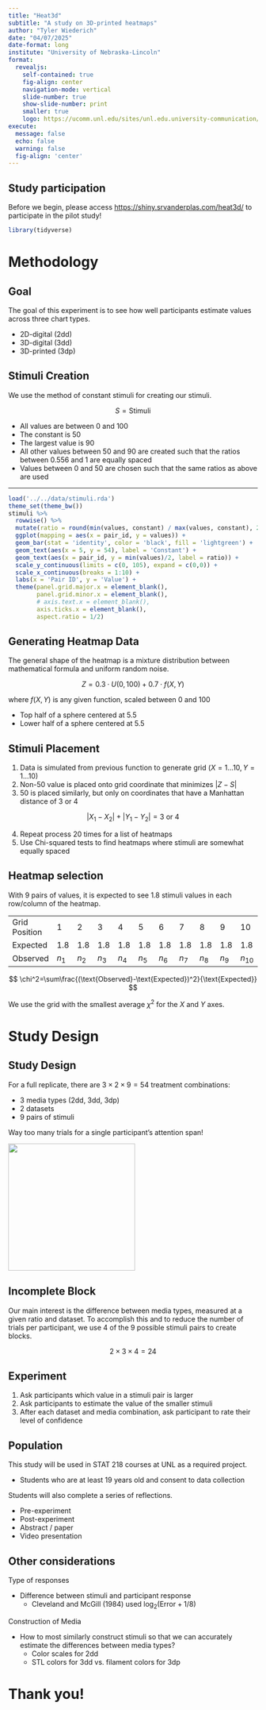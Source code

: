 ```yaml
---
title: "Heat3d"
subtitle: "A study on 3D-printed heatmaps"
author: "Tyler Wiederich"
date: "04/07/2025"
date-format: long
institute: "University of Nebraska-Lincoln"
format: 
  revealjs:
    self-contained: true
    fig-align: center
    navigation-mode: vertical
    slide-number: true
    show-slide-number: print
    smaller: true
    logo: https://ucomm.unl.edu/sites/unl.edu.university-communication/files/styles/no_crop_960/public/media/image/nebraska-n.jpg?itok=sSPTwnWf
execute: 
  message: false
  echo: false
  warning: false
  fig-align: 'center'
---
```


## Study participation

Before we begin, please access [https://shiny.srvanderplas.com/heat3d/](https://shiny.srvanderplas.com/heat3d/) to participate in the pilot study!

```r
library(tidyverse)
```

# Methodology

## Goal

The goal of this experiment is to see how well participants estimate values across three chart types.

-   2D-digital (2dd)
-   3D-digital (3dd)
-   3D-printed (3dp)

## Stimuli Creation

We use the method of constant stimuli for creating our stimuli.

$$
S=\text{Stimuli}
$$

::: incremental
-   All values are between 0 and 100
-   The constant is 50
-   The largest value is 90
-   All other values between 50 and 90 are created such that the ratios between 0.556 and 1 are equally spaced
-   Values between 0 and 50 are chosen such that the same ratios as above are used


:::

------------------------------------------------------------------------

```r
load('../../data/stimuli.rda')
theme_set(theme_bw())
stimuli %>% 
  rowwise() %>% 
  mutate(ratio = round(min(values, constant) / max(values, constant), 2)) %>% 
  ggplot(mapping = aes(x = pair_id, y = values)) + 
  geom_bar(stat = 'identity', color = 'black', fill = 'lightgreen') +
  geom_text(aes(x = 5, y = 54), label = 'Constant') +
  geom_text(aes(x = pair_id, y = min(values)/2, label = ratio)) +
  scale_y_continuous(limits = c(0, 105), expand = c(0,0)) + 
  scale_x_continuous(breaks = 1:10) +
  labs(x = 'Pair ID', y = 'Value') + 
  theme(panel.grid.major.x = element_blank(),
        panel.grid.minor.x = element_blank(),
        # axis.text.x = element_blank(),
        axis.ticks.x = element_blank(),
        aspect.ratio = 1/2)
```

## Generating Heatmap Data

The general shape of the heatmap is a mixture distribution between mathematical formula and uniform random noise.

$$
Z=0.3\cdot U(0,100) + 0.7\cdot f(X,Y)
$$

where $f(X,Y)$ is any given function, scaled between 0 and 100

-   Top half of a sphere centered at 5.5
-   Lower half of a sphere centered at 5.5

## Stimuli Placement

1)  Data is simulated from previous function to generate grid $(X=1\dots 10, Y=1\dots 10)$
2)  Non-50 value is placed onto grid coordinate that minimizes $|Z-S|$
3)  50 is placed similarly, but only on coordinates that have a Manhattan distance of 3 or 4

$$
|X_1-X_2|+|Y_1-Y_2| = 3 \text{ or } 4
$$

4)  Repeat process 20 times for a list of heatmaps
5)  Use Chi-squared tests to find heatmaps where stimuli are somewhat equally spaced

## Heatmap selection

With 9 pairs of values, it is expected to see 1.8 stimuli values in each row/column of the heatmap.

|               |       |       |       |       |       |       |       |       |       |       |
|-------|-------|-------|-------|-------|-------|-------|-------|-------|-------|-------|
| Grid Position | 1     | 2     | 3     | 4     | 5     | 6     | 7     | 8     | 9     | 10    |
| Expected      | 1.8   | 1.8   | 1.8   | 1.8   | 1.8   | 1.8   | 1.8   | 1.8   | 1.8   | 1.8   |
| Observed      | $n_1$ | $n_2$ | $n_3$ | $n_4$ | $n_5$ | $n_6$ | $n_7$ | $n_8$ | $n_9$ | $n_{10}$ |

$$
\chi^2=\sum\frac{(\text{Observed}-\text{Expected})^2}{\text{Expected}}
$$

We use the grid with the smallest average $\chi^2$ for the $X$ and $Y$ axes.


# Study Design

## Study Design

For a full replicate, there are $3\times2\times9=54$ treatment combinations: 

- 3 media types (2dd, 3dd, 3dp)
- 2 datasets 
- 9 pairs of stimuli

Way too many trials for a single participant's attention span!

![](frustrated.jpeg){.nostretch fig-align="center" height="256px"}

## Incomplete Block

Our main interest is the difference between media types, measured at a given ratio and dataset. To accomplish this and to reduce the number of trials per participant, we use 4 of the 9 possible stimuli pairs to create blocks.

$$
2\times3\times4=24
$$

<!-- $$ -->
<!-- Y = \mu + P_i + S_j + \gamma_{ij} + D_k + M_l + (SD)_{jk} + (SM)_{jl} + (DM)_{kl} + (SDM)_{jkl} + e_{ijklm} -->
<!-- $$ -->

<!-- where  -->

<!-- - $P_i$ is the effect of block $i$ -->
<!-- - $S_j$ is the effect of stimuli pair $j$ -->
<!-- - $\gamma_{ij}\sim N(0,\sigma^2_\gamma)$ is the  -->
<!-- - $D_k$ is the effect of dataset $k$ -->
<!-- - $M_l$ is the effect of media type $l$ -->
<!-- - $e_{ijklm}\sim N(0,\sigma^2)$ is the random error -->

## Experiment

1) Ask participants which value in a stimuli pair is larger
2) Ask participants to estimate the value of the smaller stimuli
3) After each dataset and media combination, ask participant to rate their level of confidence

## Population

This study will be used in STAT 218 courses at UNL as a required project.

  - Students who are at least 19 years old and consent to data collection
    
Students will also complete a series of reflections.

  - Pre-experiment
  - Post-experiment
  - Abstract / paper
  - Video presentation

## Other considerations

Type of responses

- Difference between stimuli and participant response
    - Cleveland and McGill (1984) used $\log_2(\text{Error}+1/8)$ 

Construction of Media

- How to most similarly construct stimuli so that we can accurately estimate the differences between media types?
    - Color scales for 2dd
    - STL colors for 3dd vs. filament colors for 3dp

# Thank you!
